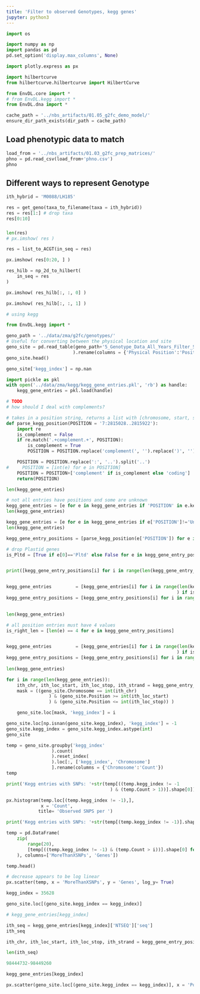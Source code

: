 ```yaml
---
title: 'Filter to observed Genotypes, kegg genes'
jupyter: python3
---
```



> 


```python
import os

import numpy as np
import pandas as pd
pd.set_option('display.max_columns', None)

import plotly.express as px

import hilbertcurve
from hilbertcurve.hilbertcurve import HilbertCurve

from EnvDL.core import *
# from EnvDL.kegg import *
from EnvDL.dna import *
```

```python
cache_path = '../nbs_artifacts/01.05_g2fc_demo_model/'
ensure_dir_path_exists(dir_path = cache_path)
```

## Load phenotypic data to match

```python
load_from = '../nbs_artifacts/01.03_g2fc_prep_matrices/'
phno = pd.read_csv(load_from+'phno.csv')
phno
```

## Different ways to represent Genotype

```python
ith_hybrid = 'M0088/LH185'
```

```python
res = get_geno(taxa_to_filename(taxa = ith_hybrid)) 
res = res[1:] # drop taxa
res[0:10]
```

###

```python
len(res)
# px.imshow( res )
```

```python
res = list_to_ACGT(in_seq = res)
```

```python
px.imshow( res[0:20, ] )
```

```python
res_hilb = np_2d_to_hilbert(
    in_seq = res
)
```

```python
px.imshow( res_hilb[:, :, 0] )
```

```python
px.imshow( res_hilb[:, :, 1] )
```

```python
# using kegg
```

```python
from EnvDL.kegg import *
```

```python
geno_path = '../data/zma/g2fc/genotypes/'
# Useful for converting between the physical location and site
geno_site = pd.read_table(geno_path+'5_Genotype_Data_All_Years_Filter_SiteSummary.txt'
                         ).rename(columns = {'Physical Position':'Position'})
geno_site.head()
```

```python
geno_site['kegg_index'] = np.nan
```

```python
import pickle as pkl
with open('../data/zma/kegg/kegg_gene_entries.pkl', 'rb') as handle:
    kegg_gene_entries = pkl.load(handle)
```

```python
# TODO
# how should I deal with complements?
```

```python
# takes in a position string, returns a list with [chromosome, start, stop, complement]
def parse_kegg_position(POSITION = '7:2815028..2815922'):
    import re
    is_complement = False
    if re.match('.+complement.+', POSITION):
        is_complement = True
        POSITION = POSITION.replace('complement(', '').replace(')', '')

    POSITION = POSITION.replace(':', '..').split('..')
#     POSITION = [int(e) for e in POSITION]
    POSITION = POSITION+['complement' if is_complement else 'coding']
    return(POSITION)
```

```python
len(kegg_gene_entries)
```

```python
# not all entries have positions and some are unknown
kegg_gene_entries = [e for e in kegg_gene_entries if 'POSITION' in e.keys()]
len(kegg_gene_entries)
```

```python
kegg_gene_entries = [e for e in kegg_gene_entries if e['POSITION']!='Unknown']
len(kegg_gene_entries)
```

```python
kegg_gene_entry_positions = [parse_kegg_position(e['POSITION']) for e in kegg_gene_entries]
```

```python
# drop Plastid genes
is_Pltd = [True if e[0]=='Pltd' else False for e in kegg_gene_entry_positions]


print([kegg_gene_entry_positions[i] for i in range(len(kegg_gene_entry_positions)) if is_Pltd[i] == True  ][0:3])


kegg_gene_entries         = [kegg_gene_entries[i] for i in range(len(kegg_gene_entry_positions)
                                                                ) if is_Pltd[i] != True  ]
kegg_gene_entry_positions = [kegg_gene_entry_positions[i] for i in range(len(kegg_gene_entry_positions)
                                                                        ) if is_Pltd[i] != True  ]

len(kegg_gene_entries)
```

```python
# all position entries must have 4 values
is_right_len = [len(e) == 4 for e in kegg_gene_entry_positions]


kegg_gene_entries         = [kegg_gene_entries[i] for i in range(len(kegg_gene_entry_positions)
                                                                ) if is_right_len[i] ]
kegg_gene_entry_positions = [kegg_gene_entry_positions[i] for i in range(len(kegg_gene_entry_positions)
                                                                        ) if is_right_len[i] ]
len(kegg_gene_entries)
```

```python
for i in range(len(kegg_gene_entries)):
    ith_chr, ith_loc_start, ith_loc_stop, ith_strand = kegg_gene_entry_positions[i]
    mask = ((geno_site.Chromosome == int(ith_chr)
                ) & (geno_site.Position >= int(ith_loc_start)
                ) & (geno_site.Position <= int(ith_loc_stop)) )

    geno_site.loc[mask, 'kegg_index'] = i
```

```python
geno_site.loc[np.isnan(geno_site.kegg_index), 'kegg_index'] = -1
geno_site.kegg_index = geno_site.kegg_index.astype(int)
geno_site
```

```python
temp = geno_site.groupby('kegg_index'
                 ).count(
                 ).reset_index(
                 ).loc[:, ['kegg_index', 'Chromosome']
                 ].rename(columns = {'Chromosome':'Count'})
temp

```

```python
print('Kegg entries with SNPs: '+str(temp[((temp.kegg_index != -1
                                       ) & (temp.Count > 1))].shape[0]))
```

```python
px.histogram(temp.loc[(temp.kegg_index != -1),], 
             x = 'Count',
            title= 'Observed SNPS per ')
```

```python
print('Kegg entries with SNPs: '+str(temp[(temp.kegg_index != -1)].shape[0]))
```

```python
temp = pd.DataFrame(
    zip(
        range(20),
        [temp[((temp.kegg_index != -1) & (temp.Count > i))].shape[0] for i in range(20)]
    ), columns=['MoreThanXSNPs', 'Genes'])

temp.head()
```

```python
# decrease appears to be log linear
px.scatter(temp, x = 'MoreThanXSNPs', y = 'Genes', log_y= True)
```


```python
kegg_index = 35628

geno_site.loc[(geno_site.kegg_index == kegg_index)]
```

```python
# kegg_gene_entries[kegg_index]
```

```python
ith_seq = kegg_gene_entries[kegg_index]['NTSEQ']['seq']
ith_seq
```

```python
ith_chr, ith_loc_start, ith_loc_stop, ith_strand = kegg_gene_entry_positions[kegg_index]
```

```python
len(ith_seq)
```

```python
98444732-98449260
```

```python
kegg_gene_entries[kegg_index]
```

```python
px.scatter(geno_site.loc[(geno_site.kegg_index == kegg_index)], x = 'Position', y = 'Ref' )
```

